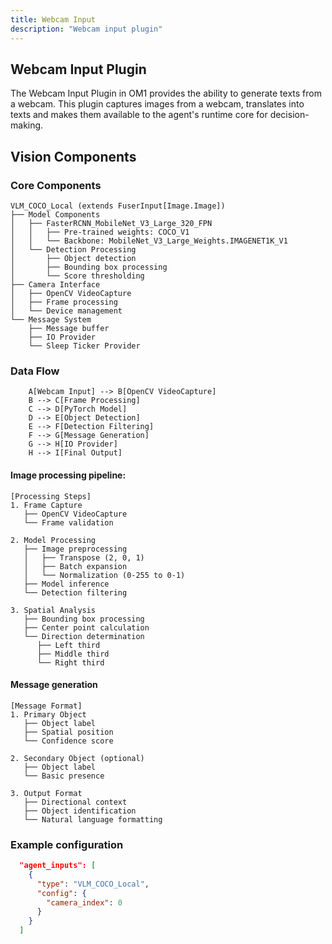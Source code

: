 ```yaml
---
title: Webcam Input
description: "Webcam input plugin"
---
```


## Webcam Input Plugin

The Webcam Input Plugin in OM1 provides the ability to generate texts from a webcam. This plugin captures images from a webcam, translates into texts and makes them available to the agent's runtime core for decision-making.

## Vision Components

### Core Components

```
VLM_COCO_Local (extends FuserInput[Image.Image])
├── Model Components
│   ├── FasterRCNN_MobileNet_V3_Large_320_FPN
│   │   ├── Pre-trained weights: COCO_V1
│   │   └── Backbone: MobileNet_V3_Large_Weights.IMAGENET1K_V1
│   └── Detection Processing
│       ├── Object detection
│       ├── Bounding box processing
│       └── Score thresholding
├── Camera Interface
│   ├── OpenCV VideoCapture
│   ├── Frame processing
│   └── Device management
└── Message System
    ├── Message buffer
    ├── IO Provider
    └── Sleep Ticker Provider
```

### Data Flow

```
    A[Webcam Input] --> B[OpenCV VideoCapture]
    B --> C[Frame Processing]
    C --> D[PyTorch Model]
    D --> E[Object Detection]
    E --> F[Detection Filtering]
    F --> G[Message Generation]
    G --> H[IO Provider]
    H --> I[Final Output]
```

#### Image processing pipeline:

```
[Processing Steps]
1. Frame Capture
   ├── OpenCV VideoCapture
   └── Frame validation

2. Model Processing
   ├── Image preprocessing
   │   ├── Transpose (2, 0, 1)
   │   ├── Batch expansion
   │   └── Normalization (0-255 to 0-1)
   ├── Model inference
   └── Detection filtering

3. Spatial Analysis
   ├── Bounding box processing
   ├── Center point calculation
   └── Direction determination
      ├── Left third
      ├── Middle third
      └── Right third
```

#### Message generation

```
[Message Format]
1. Primary Object
   ├── Object label
   ├── Spatial position
   └── Confidence score

2. Secondary Object (optional)
   ├── Object label
   └── Basic presence

3. Output Format
   ├── Directional context
   ├── Object identification
   └── Natural language formatting
```

### Example configuration

```json agent_inputs
  "agent_inputs": [
    {
      "type": "VLM_COCO_Local",
      "config": {
        "camera_index": 0
      }
    }
  ]
```

